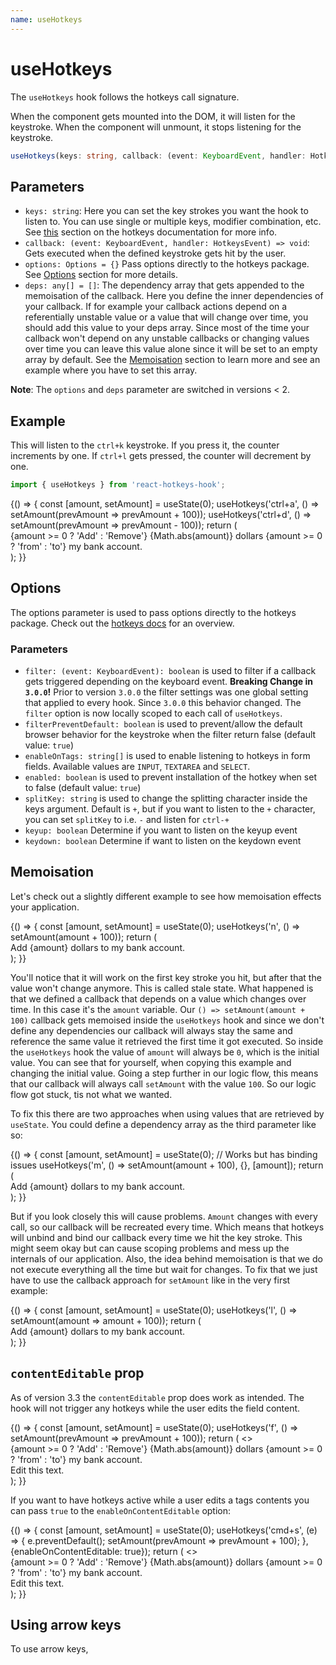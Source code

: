 ```yaml
---
name: useHotkeys
---
```



# useHotkeys

The `useHotkeys` hook follows the hotkeys call signature.

When the component gets mounted into the DOM, it will listen for the keystroke. When the component will unmount, it
stops listening for the keystroke.

```ts
useHotkeys(keys: string, callback: (event: KeyboardEvent, handler: HotkeysEvent) => void, options: Options = {}, deps: any[] = [])
```

## Parameters
* `keys: string`: Here you can set the key strokes you want the hook to listen to. You can use single or multiple keys,
modifier combination, etc. See [this](https://github.com/jaywcjlove/hotkeys/#defining-shortcuts)
section on the hotkeys documentation for more info.
* `callback: (event: KeyboardEvent, handler: HotkeysEvent) => void`: Gets executed when the defined keystroke
gets hit by the user.
* `options: Options = {}` Pass options directly to the hotkeys package. See [Options](#options) section for more details.
* `deps: any[] = []`: The dependency array that gets appended to the memoisation of the callback. Here you define the inner
dependencies of your callback. If for example your callback actions depend on a referentially unstable value or a value
that will change over time, you should add this value to your deps array. Since most of the time your callback won't
depend on any unstable callbacks or changing values over time you can leave this value alone since it will be set to an
empty array by default. See the [Memoisation](#memoisation) section to
learn more and see an example where you have to set this array.

**Note**: The `options` and `deps` parameter are switched in versions < 2.

## Example

This will listen to the `ctrl+k` keystroke. If you press it, the counter increments by one. If `ctrl+l` gets pressed,
the counter will decrement by one.

```js
import { useHotkeys } from 'react-hotkeys-hook';
```

<Playground>
  {() => {
    const [amount, setAmount] = useState(0);
    useHotkeys('ctrl+a', () => setAmount(prevAmount => prevAmount + 100));
    useHotkeys('ctrl+d', () => setAmount(prevAmount => prevAmount - 100));
    return (
      <div>
        {amount >= 0 ? 'Add' : 'Remove'} {Math.abs(amount)} dollars {amount >= 0 ? 'from' : 'to'} my bank account.
      </div>
    );
  }}
</Playground>

## Options

The options parameter is used to pass options directly to the hotkeys package. Check out the [hotkeys docs](https://github.com/jaywcjlove/hotkeys/#option)
for an overview.

### Parameters
* `filter: (event: KeyboardEvent): boolean` is used to filter if a callback gets triggered depending on the keyboard event.
**Breaking Change in `3.0.0`!** Prior to version `3.0.0` the filter settings was one global setting that applied to every
hook. Since `3.0.0` this behavior changed. The `filter` option is now locally scoped to each call of `useHotkeys`.
* `filterPreventDefault: boolean` is used to prevent/allow the default browser behavior for the keystroke when the filter
return false (default value: `true`)
* `enableOnTags: string[]` is used to enable listening to hotkeys in form fields. Available values are `INPUT`, `TEXTAREA`
and `SELECT`.
* `enabled: boolean` is used to prevent installation of the hotkey when set to false (default value: `true`)
* `splitKey: string` is used to change the splitting character inside the keys argument. Default is `+`, but if you want
to listen to the `+` character, you can set `splitKey` to i.e. `-` and listen for `ctrl-+`
* `keyup: boolean` Determine if you want to listen on the keyup event
* `keydown: boolean` Determine if want to listen on the keydown event

## Memoisation

Let's check out a slightly different example to see how memoisation effects your application.

<Playground>
  {() => {
    const [amount, setAmount] = useState(0);
    useHotkeys('n', () => setAmount(amount + 100));
    return (
      <div>
        Add {amount} dollars to my bank account.
      </div>
    );
  }}
</Playground>

You'll notice that it will work on the first key stroke you hit, but after that the value won't change anymore. This is
called stale state. What happened is that we defined a callback that depends on a value which changes over time. In this
case it's the `amount` variable. Our `() => setAmount(amount + 100)` callback gets memoised inside the `useHotkeys` hook
and since we don't define any dependencies our callback will always stay the same and reference the same value it retrieved
the first time it got executed. So inside the `useHotkeys` hook the value of `amount` will always be `0`, which is the
initial value. You can see that for yourself, when copying this example and changing the initial value.
Going a step further in our logic flow, this means that our callback will always call `setAmount` with the value `100`.
So our logic flow got stuck, tis not what we wanted.

To fix this there are two approaches when using values that are retrieved by `useState`. You could define a dependency array as
the third parameter like so:

<Playground>
  {() => {
    const [amount, setAmount] = useState(0);
    // Works but has binding issues
    useHotkeys('m', () => setAmount(amount + 100), {}, [amount]);
    return (
      <div>
        Add {amount} dollars to my bank account.
      </div>
    );
  }}
</Playground>

But if you look closely this will cause problems. `Amount` changes with every call, so our callback will be recreated
every time. Which means that hotkeys will unbind and bind our callback every time we hit the key stroke. This might
seem okay but can cause scoping problems and mess up the internals of our application. Also, the idea behind memoisation
is that we do not execute everything all the time but wait for changes. To fix that we just have to use the callback
approach for `setAmount` like in the very first example:

<Playground>
  {() => {
    const [amount, setAmount] = useState(0);
    useHotkeys('l', () => setAmount(amount => amount + 100));
    return (
      <div>
        Add {amount} dollars to my bank account.
      </div>
    );
  }}
</Playground>

## `contentEditable` prop

As of version 3.3 the `contentEditable` prop does work as intended. The hook will not trigger any hotkeys while the user
edits the field content.

<Playground>
  {() => {
    const [amount, setAmount] = useState(0);
    useHotkeys('f', () => setAmount(prevAmount => prevAmount + 100));
    return (
      <>
        <div>
          {amount >= 0 ? 'Add' : 'Remove'} {Math.abs(amount)} dollars {amount >= 0 ? 'from' : 'to'} my bank account.
        </div>
        <div contentEditable={true}>Edit this text.</div>
      </>
    );
  }}
</Playground>

If you want to have hotkeys active while a user edits a tags contents you can pass `true` to the `enableOnContentEditable` option:

<Playground>
  {() => {
    const [amount, setAmount] = useState(0);
    useHotkeys('cmd+s', (e) => {
      e.preventDefault();
      setAmount(prevAmount => prevAmount + 100);
    }, {enableOnContentEditable: true});
    return (
      <>
        <div>
          {amount >= 0 ? 'Add' : 'Remove'} {Math.abs(amount)} dollars {amount >= 0 ? 'from' : 'to'} my bank account.
        </div>
        <div contentEditable={true}>Edit this text.</div>
      </>
    );
  }}
</Playground>

## Using arrow keys

To use arrow keys,